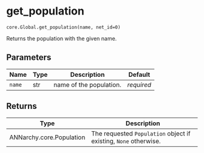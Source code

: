 # get_population { #ANNarchy.core.Global.get_population }

`core.Global.get_population(name, net_id=0)`

Returns the population with the given name.

## Parameters

| Name   | Type   | Description             | Default    |
|--------|--------|-------------------------|------------|
| `name` | str    | name of the population. | _required_ |

## Returns

| Type                     | Description                                                          |
|--------------------------|----------------------------------------------------------------------|
| ANNarchy.core.Population | The requested ``Population`` object if existing, ``None`` otherwise. |